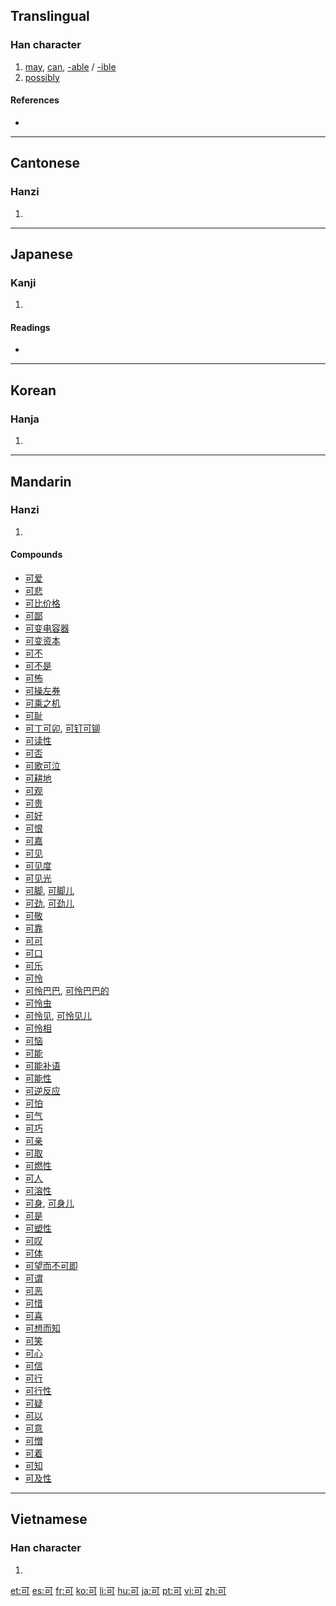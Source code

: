 ==Translingual==
{{stroke order|type=animate}}

===Han character===
{{Han char|rn=30|rad=口|as=02|sn=5|four=1062<sub>0</sub>|canj=一弓口 (MNR)|ids=⿹[[丁]][[口]]}}

# [[may]], [[can]], [[-able]] / [[-ible]]
# [[possibly]]

====References====
* {{Han ref|kx=0172.120|dkj=03245|dj=0383.070|hdz=10567.070|uh=53EF|ud=21487|bh=A569|bd=42345}}

----

==Cantonese==

===Hanzi===
{{yue-hanzi|jyut=|y=[[hak1]], [[ho2]]}}

# {{defn|Cantonese|sort=口02}}

----

==Japanese==

===Kanji===
{{ja-kanji|grade=5|rs=口02}}

# {{defn|Japanese}}

====Readings====
* {{ja-readings|on=[[か]] (ka), [[こく]] (koku)|kun=[[よい]] (yoi), [[べし]] (beshi), [[ばかり]] (bakari)}}

----

==Korean==

===Hanja===
{{ko-hanja|hangeul=[[가]], [[극]]|rv=ga, geuk|mr=ka, kŭk}}

# {{defn|Korean|sort=口02}}

----

==Mandarin==

===Hanzi===
{{cmn-hanzi|pin=[[kě]] ([[ke3]])|wg=[[k'o3|k'o<sup>3</sup>]]}}

# {{defn|Mandarin|sort=口02}}

====Compounds====
* [[可爱]]
* [[可悲]]
* [[可比价格]]
* [[可鄙]]
* [[可变电容器]]
* [[可变资本]]
* [[可不]]
* [[可不是]]
* [[可怖]]
* [[可操左券]]
* [[可乘之机]]
* [[可耻]]
* [[可丁可卯]], [[可钉可铆]]
* [[可读性]]
* [[可否]]
* [[可歌可泣]]
* [[可耕地]]
* [[可观]]
* [[可贵]]
* [[可好]]
* [[可恨]]
* [[可嘉]]
* [[可见]]
* [[可见度]]
* [[可见光]]
* [[可脚]], [[可脚儿]]
* [[可劲]], [[可劲儿]]
* [[可敬]]
* [[可靠]]
* [[可可]]
* [[可口]]
* [[可乐]]
* [[可怜]]
* [[可怜巴巴]], [[可怜巴巴的]]
* [[可怜虫]]
* [[可怜见]], [[可怜见儿]]
* [[可怜相]]
* [[可恼]]
* [[可能]]
* [[可能补语]]
* [[可能性]]
* [[可逆反应]]
* [[可怕]]
* [[可气]]
* [[可巧]]
* [[可亲]]
* [[可取]]
* [[可燃性]]
* [[可人]]
* [[可溶性]]
* [[可身]], [[可身儿]]
* [[可是]]
* [[可塑性]]
* [[可叹]]
* [[可体]]
* [[可望而不可即]]
* [[可谓]]
* [[可恶]]
* [[可惜]]
* [[可喜]]
* [[可想而知]]
* [[可笑]]
* [[可心]]
* [[可信]]
* [[可行]]
* [[可行性]]
* [[可疑]]
* [[可以]]
* [[可意]]
* [[可憎]]
* [[可着]]
* [[可知]]
* [[可及性]]

----

==Vietnamese==

===Han character===
{{vi-hantu|[[khả]], [[khá]]|rs=口02}}

# {{defn|Vietnamese|sort=口02}}

[[et:可]]
[[es:可]]
[[fr:可]]
[[ko:可]]
[[li:可]]
[[hu:可]]
[[ja:可]]
[[pt:可]]
[[vi:可]]
[[zh:可]]